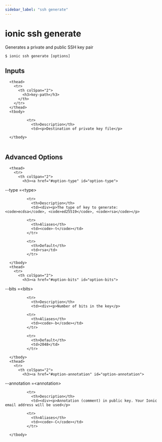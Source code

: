 ```yaml
---
sidebar_label: "ssh generate"
---
```



# ionic ssh generate

Generates a private and public SSH key pair

```shell
$ ionic ssh generate [options]
```


## Inputs


<table className="reference-table">
  
      <thead>
        <tr>
          <th colSpan="2">
            <h3>key-path</h3>
          </th>
        </tr>
      </thead>
      <tbody>
        
              <tr>
                <th>Description</th>
                <td><p>Destination of private key file</p>
</td>
              </tr>
            
      </tbody>
</table>



## Advanced Options


<table className="reference-table">
  
      <thead>
        <tr>
          <th colSpan="2">
            <h3><a href="#option-type" id="option-type">
  --type
  <span class="option-spec"> =&lt;type&gt;</span>
</a></h3>
          </th>
        </tr>
      </thead>
      <tbody>
        
              <tr>
                <th>Description</th>
                <td><div><p>The type of key to generate: <code>ecdsa</code>, <code>ed25519</code>, <code>rsa</code></p>
</div></td>
              </tr>
             
              <tr>
                <th>Aliases</th>
                <td><code>-t</code></td>
              </tr>
             
              <tr>
                <th>Default</th>
                <td>rsa</td>
              </tr>
            
      </tbody>
      <thead>
        <tr>
          <th colSpan="2">
            <h3><a href="#option-bits" id="option-bits">
  --bits
  <span class="option-spec"> =&lt;bits&gt;</span>
</a></h3>
          </th>
        </tr>
      </thead>
      <tbody>
        
              <tr>
                <th>Description</th>
                <td><div><p>Number of bits in the key</p>
</div></td>
              </tr>
             
              <tr>
                <th>Aliases</th>
                <td><code>-b</code></td>
              </tr>
             
              <tr>
                <th>Default</th>
                <td>2048</td>
              </tr>
            
      </tbody>
      <thead>
        <tr>
          <th colSpan="2">
            <h3><a href="#option-annotation" id="option-annotation">
  --annotation
  <span class="option-spec"> =&lt;annotation&gt;</span>
</a></h3>
          </th>
        </tr>
      </thead>
      <tbody>
        
              <tr>
                <th>Description</th>
                <td><div><p>Annotation (comment) in public key. Your Ionic email address will be used</p>
</div></td>
              </tr>
             
              <tr>
                <th>Aliases</th>
                <td><code>-C</code></td>
              </tr>
             
      </tbody>
</table>


